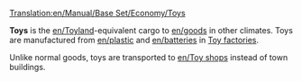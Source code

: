 [[Translation:en/Manual/Base Set/Economy/Toys]]

{{en/Cargo|name=Toys
|image=ToyFactory.png
|produced=[[en/Manual/Base Set/Economy/Toy Factory]]
|accepted=[[en/Manual/Base Set/Economy/Toy Shop]]
}}

'''Toys''' is the [[en/Toyland]]-equivalent cargo to [[en/goods]] in other climates.  Toys are manufactured from [[en/plastic]] and [[en/batteries]] in [[en/Toy factory|Toy factories]].

Unlike normal goods, toys are transported to [[en/Toy shop]]s instead of town buildings.
